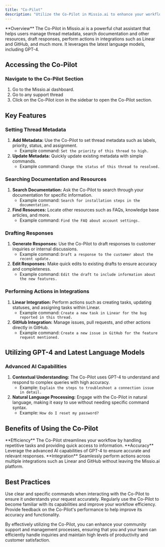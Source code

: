 ```yaml
---
title: "Co-Pilot"
description: "Utilize the Co-Pilot in Missio.ai to enhance your workflow with AI assistance"
---
```


<Info>
  **Overview** The Co-Pilot in Missio.ai is a powerful chat assistant that helps
  users manage thread metadata, search documentation and other resources, draft
  responses, perform actions in integrations such as Linear and GitHub, and much
  more. It leverages the latest language models, including GPT-4.
</Info>

## Accessing the Co-Pilot

### Navigate to the Co-Pilot Section

1. Go to the Missio.ai dashboard.
2. Go to any support thread
3. Click on the Co-Pilot icon in the sidebar to open the Co-Pilot section.

## Key Features

### Setting Thread Metadata

1. **Add Metadata:** Use the Co-Pilot to set thread metadata such as labels, priority, status, and assignment.
   - Example command: `Set the priority of this thread to high.`
2. **Update Metadata:** Quickly update existing metadata with simple commands.
   - Example command: `Change the status of this thread to resolved.`

### Searching Documentation and Resources

1. **Search Documentation:** Ask the Co-Pilot to search through your documentation for specific information.
   - Example command: `Search for installation steps in the documentation.`
2. **Find Resources:** Locate other resources such as FAQs, knowledge base articles, and more.
   - Example command: `Find the FAQ about account settings.`

### Drafting Responses

1. **Generate Responses:** Use the Co-Pilot to draft responses to customer inquiries or internal discussions.
   - Example command: `Draft a response to the customer about the recent update.`
2. **Edit Responses:** Make quick edits to existing drafts to ensure accuracy and completeness.
   - Example command: `Edit the draft to include information about the new features.`

### Performing Actions in Integrations

1. **Linear Integration:** Perform actions such as creating tasks, updating statuses, and assigning tasks within Linear.
   - Example command: `Create a new task in Linear for the bug reported in this thread.`
2. **GitHub Integration:** Manage issues, pull requests, and other actions directly in GitHub.
   - Example command: `Create a new issue in GitHub for the feature request mentioned.`

## Utilizing GPT-4 and Latest Language Models

### Advanced AI Capabilities

1. **Contextual Understanding:** The Co-Pilot uses GPT-4 to understand and respond to complex queries with high accuracy.
   - Example: `Explain the steps to troubleshoot a connection issue in detail.`
2. **Natural Language Processing:** Engage with the Co-Pilot in natural language, making it easy to use without needing specific command syntax.
   - Example: `How do I reset my password?`

## Benefits of Using the Co-Pilot

<Info>
  **Efficiency** The Co-Pilot streamlines your workflow by handling repetitive
  tasks and providing quick access to information.
</Info>

<Info>
  **Accuracy** Leverage the advanced AI capabilities of GPT-4 to ensure accurate
  and relevant responses.
</Info>

<Info>
  **Integration** Seamlessly perform actions across multiple integrations such
  as Linear and GitHub without leaving the Missio.ai platform.
</Info>

## Best Practices

<AccordionGroup>
  <Accordion title="Clear Commands">
    Use clear and specific commands when interacting with the Co-Pilot to ensure
    it understands your request accurately.
  </Accordion>
  <Accordion title="Regular Use">
    Regularly use the Co-Pilot to become familiar with its capabilities and
    improve your workflow efficiency.
  </Accordion>
  <Accordion title="Feedback">
    Provide feedback on the Co-Pilot's performance to help improve its accuracy
    and functionality.
  </Accordion>
</AccordionGroup>

By effectively utilizing the Co-Pilot, you can enhance your community support and management processes, ensuring that you and your team can efficiently handle inquiries and maintain high levels of productivity and customer satisfaction.
